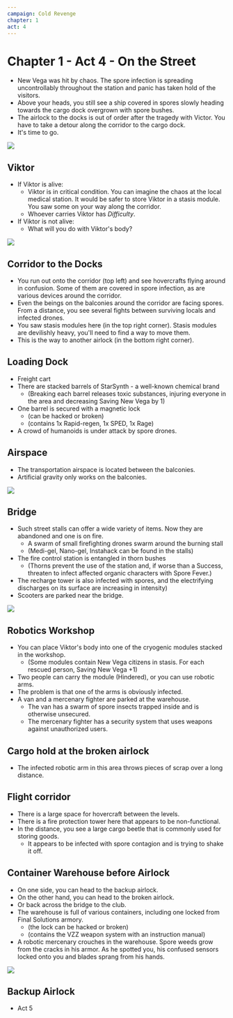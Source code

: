 ```yaml
---
campaign: Cold Revenge
chapter: 1
act: 4
---
```



<Player url="https://youtu.be/1gNjZSWP4Cw?t=46" controls height={100} />

# Chapter 1 - Act 4 - On the Street

-   New Vega was hit by chaos. The spore infection is spreading uncontrollably throughout the station and panic has taken hold of the visitors.
-   Above your heads, you still see a ship covered in spores slowly heading towards the cargo dock overgrown with spore bushes.
-   The airlock to the docks is out of order after the tragedy with Victor. You have to take a detour along the corridor to the cargo dock.
-   It's time to go.

![](/LP/ScrattCZ_sci-fi_engineer_in_engineers_uniform_with_a_beard_and__d280e504-42d6-4a48-8fd0-6d5919feea53.png)

## Viktor

-   If Viktor is alive:
    -   Viktor is in critical condition. You can imagine the chaos at the local medical station. It would be safer to store Viktor in a stasis module. You saw some on your way along the corridor.
    -   Whoever carries Viktor has _Difficulty_.
-   If Viktor is not alive:
    -   What will you do with Viktor's body?

![](/LP/maps/New_Vega_Freeway.jpg)

## Corridor to the Docks

-   You run out onto the corridor (top left) and see hovercrafts flying around in confusion. Some of them are covered in spore infection, as are various devices around the corridor.
-   Even the beings on the balconies around the corridor are facing spores. From a distance, you see several fights between surviving locals and infected drones.
-   You saw stasis modules here (in the top right corner). Stasis modules are devilishly heavy, you'll need to find a way to move them.
-   This is the way to another airlock (in the bottom right corner).

<List>
    <Clock {...C.defaultClockProps} {...C.clocks.viktor_in_critical_condition} />
    <Clock {...C.defaultClockProps} {...C.clocks.saving_new_vega} />
</List>

## Loading Dock

-   Freight cart
-   There are stacked barrels of StarSynth - a well-known chemical brand
    -   (Breaking each barrel releases toxic substances, injuring everyone in the area and decreasing Saving New Vega by 1)
-   One barrel is secured with a magnetic lock
    -   (can be hacked or broken)
    -   (contains 1x Rapid-regen, 1x SPED, 1x Rage)
-   A crowd of humanoids is under attack by spore drones.

<List>
    <Actor
        {...C.defaultActorProps}
        {...C.characters.spore_sirens}
    />
    <Asset
        {...C.defaultAssetProps}
        {...C.items.rapid_regen}
    />
    <Asset
        {...C.defaultAssetProps}
        {...C.items.sped}
    />
    <Asset
        {...C.defaultAssetProps}
        {...C.items.rage}
    />
    <Asset
        {...C.defaultAssetProps}
        {...C.items.medi_gel}
    />
</List>

## Airspace

-   The transportation airspace is located between the balconies.
-   Artificial gravity only works on the balconies.

![](/LP/ScrattCZ_huge_flying_alien_with_electric_tentacles_and_weeds_gr_3507de64-ba9e-4db4-a383-a7d4e892dd34.png)

## Bridge

-   Such street stalls can offer a wide variety of items. Now they are abandoned and one is on fire.
    -   A swarm of small firefighting drones swarm around the burning stall
    -   (Medi-gel, Nano-gel, Instahack can be found in the stalls)
-   The fire control station is entangled in thorn bushes
    -   (Thorns prevent the use of the station and, if worse than a Success, threaten to infect affected organic characters with Spore Fever.)
-   The recharge tower is also infected with spores, and the electrifying discharges on its surface are increasing in intensity)
-   Scooters are parked near the bridge.

<List>
    <Effect
        {...C.defaultEffectProps}
        {...C.effects.spore_fever}
    />
    <Actor
        {...C.defaultActorProps}
        {...C.characters.infected_recharge_tower}
    />
    <Actor
        {...C.defaultActorProps}
        {...C.characters.firefighting_drones}
    />
    <Asset
        {...C.defaultAssetProps}
        {...C.items.overclocking_battery}
    />
    <Asset
        {...C.defaultAssetProps}
        {...C.items.medi_gel}
    />
    <Asset
        {...C.defaultAssetProps}
        {...C.items.nano_gel}
    />
    <Asset
        {...C.defaultAssetProps}
        {...C.items.instahack}
    />
</List>

![](/LP/ScrattCZ_long_sci-fi_box_with_a_male_bearded_engineers_body_lyi_d48bea17-95bf-4c62-9f86-d8262d20c340.png)

## Robotics Workshop

-   You can place Viktor's body into one of the cryogenic modules stacked in the workshop.
    -   (Some modules contain New Vega citizens in stasis. For each rescued person, Saving New Vega&nbsp;+1)
-   Two people can carry the module (Hindered), or you can use robotic arms.
-   The problem is that one of the arms is obviously infected.
-   A van and a mercenary fighter are parked at the warehouse.
    -   The van has a swarm of spore insects trapped inside and is otherwise unsecured.
    -   The mercenary fighter has a security system that uses weapons against unauthorized users.

<List>
    <Actor
        {...C.defaultActorProps}
        {...C.characters.infected_robotic_arm}
    />
    <Actor
        {...C.defaultActorProps}
        {...C.characters.spore_swarm}
    />
</List>

## Cargo hold at the broken airlock

-   The infected robotic arm in this area throws pieces of scrap over a long distance.

<List>
    <Actor
        {...C.defaultActorProps}
        {...C.characters.infected_robotic_arm_2}
    />
    <Asset
        {...C.defaultAssetProps}
        {...C.items.targeting_eye_implant}
    />
</List>

## Flight corridor

-   There is a large space for hovercraft between the levels.
-   There is a fire protection tower here that appears to be non-functional.
-   In the distance, you see a large cargo beetle that is commonly used for storing goods.
    -   It appears to be infected with spore contagion and is trying to shake it off.

<List>
    <Actor
        {...C.defaultActorProps}
        {...C.characters.confused_cargo_beetle}
    />
</List>

## Container Warehouse before Airlock

-   On one side, you can head to the backup airlock.
-   On the other hand, you can head to the broken airlock.
-   Or back across the bridge to the club.
-   The warehouse is full of various containers, including one locked from Final Solutions armory.
    -   (the lock can be hacked or broken)
    -   (contains the VZZ weapon system with an instruction manual)
-   A robotic mercenary crouches in the warehouse. Spore weeds grow from the cracks in his armor. As he spotted you, his confused sensors locked onto you and blades sprang from his hands.

<List>
    <Actor
        {...C.defaultActorProps}
        {...C.characters.infected_robo_mercenary}
    />
    <Asset
        {...C.defaultAssetProps}
        {...C.items.flamethrower_arm}
    />
    <Asset
        {...C.defaultAssetProps}
        {...C.items.overclocking_battery}
    />
    <Asset
        {...C.defaultAssetProps}
        {...C.items.bfg}
    />
</List>

![](/LP/ScrattCZ_sci-fi_mercenaries_and_civilians_evacuating_a_casino_s_d0e45988-8940-4d77-b448-d0dcc36de800.png)

## Backup Airlock

-   Act 5
